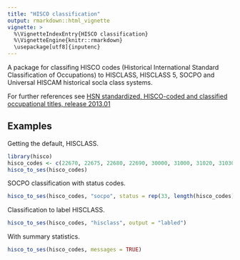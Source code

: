 ```yaml
---
title: "HISCO classification"
output: rmarkdown::html_vignette
vignette: >
  %\VignetteIndexEntry{HISCO classification}
  %\VignetteEngine{knitr::rmarkdown}
  \usepackage[utf8]{inputenc}
---
```


A package for classifing HISCO codes (Historical International Standard Classification of Occupations) to HISCLASS, HISCLASS 5, SOCPO and Universal HISCAM historical socla class systems.

For further references see [HSN standardized, HISCO-coded and classified occupational titles, release 2013.01](http://www.iisg.nl/hsn/data/occupations.html)

## Examples

Getting the default, HISCLASS.

```r
library(hisco)
hisco_codes <- c(22670, 22675, 22680, 22690, 30000, 31000, 31020, 31030, 31040)
hisco_to_ses(hisco_codes)
```

SOCPO classification with status codes.

```r
hisco_to_ses(hisco_codes, "socpo", status = rep(33, length(hisco_codes)))
```

Classification to label HISCLASS.

```r
hisco_to_ses(hisco_codes, "hisclass", output = "labled")
```

With summary statistics.

```r
hisco_to_ses(hisco_codes, messages = TRUE)
```



